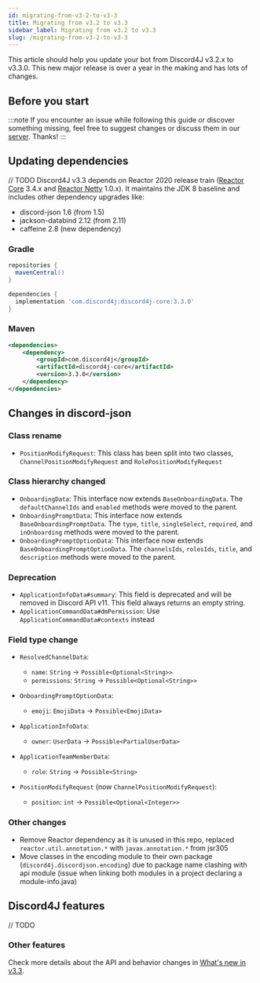 ```yaml
---
id: migrating-from-v3-2-to-v3-3
title: Migrating from v3.2 to v3.3
sidebar_label: Migrating from v3.2 to v3.3
slug: /migrating-from-v3-2-to-v3-3
---
```


This article should help you update your bot from Discord4J v3.2.x to v3.3.0. This new major release is over a year in the making and has lots of changes.

## Before you start

:::note
If you encounter an issue while following this guide or discover something missing, feel free to suggest changes or discuss them in our [server](https://discord.gg/d4j). Thanks!
:::

## Updating dependencies

// TODO
Discord4J v3.3 depends on Reactor 2020 release train ([Reactor Core](https://github.com/reactor/reactor-core) 3.4.x and [Reactor Netty](https://github.com/reactor/reactor-netty) 1.0.x). It maintains the JDK 8 baseline and includes other dependency upgrades like:

- discord-json 1.6 (from 1.5)
- jackson-databind 2.12 (from 2.11)
- caffeine 2.8 (new dependency)

### Gradle

```groovy
repositories {
  mavenCentral()
}

dependencies {
  implementation 'com.discord4j:discord4j-core:3.3.0'
}
```

### Maven

```xml
<dependencies>
    <dependency>
        <groupId>com.discord4j</groupId>
        <artifactId>discord4j-core</artifactId>
        <version>3.3.0</version>
    </dependency>
</dependencies>
```

## Changes in discord-json
### Class rename
- `PositionModifyRequest`: This class has been split into two classes, `ChannelPositionModifyRequest` and `RolePositionModifyRequest`

### Class hierarchy changed
- `OnboardingData`: This interface now extends `BaseOnboardingData`. The `defaultChannelIds` and `enabled` methods were moved to the parent.
- `OnboardingPromptData`: This interface now extends `BaseOnboardingPromptData`. The `type`, `title`, `singleSelect`, `required`, and `inOnboarding` methods were moved to the parent.
- `OnboardingPromptOptionData`: This interface now extends `BaseOnboardingPromptOptionData`. The `channelsIds`, `rolesIds`, `title`, and `description` methods were moved to the parent.

### Deprecation
- `ApplicationInfoData#summary`: This field is deprecated and will be removed in Discord API v11. This field always returns an empty string.
- `ApplicationCommandData#dmPermission`: Use `ApplicationCommandData#contexts` instead

### Field type change
- `ResolvedChannelData`:
  - `name`: `String` -> `Possible<Optional<String>>`
  - `permissions`: `String` -> `Possible<Optional<String>>`

- `OnboardingPromptOptionData`:
  - `emoji`: `EmojiData` -> `Possible<EmojiData>`

- `ApplicationInfoData`:
  - `owner`: `UserData` -> `Possible<PartialUserData>`

- `ApplicationTeamMemberData`:
  - `role`: `String` -> `Possible<String>`

- `PositionModifyRequest` (now `ChannelPositionModifyRequest`):
  - `position`: `int` -> `Possible<Optional<Integer>>`

### Other changes
- Remove Reactor dependency as it is unused in this repo, replaced `reactor.util.annotation.*` with `javax.annotation.*` from jsr305
- Move classes in the encoding module to their own package (`discord4j.discordjson.encoding`) due to package name clashing with api module (issue when linking both modules in a project declaring a module-info.java)

## Discord4J features

// TODO

### Other features

Check more details about the API and behavior changes in [What's new in v3.3](/whats-new-in-v3-3).
